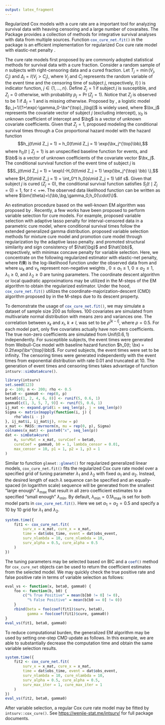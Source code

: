 ```yaml
---
output: latex_fragment
---
```


Regularized Cox models with a cure rate are a important tool for analyzing
survival data with heaving censoring and a large number of covaraites.
The \proglang{R} Package \pkg{intsurv} \citep{intsurv-package} provides a
collection of methods for integrative survival analyses with data from
multiple sources. Function `cox_cure_net.fit()`{.R} in the package
is an efficient implementation for regularized Cox cure rate model
with elastic-net penalty \citep{zouHastie2005jrssb}.


The cure rate models first proposed by \citet{berkson1952jasa} are commonly adopted
statistical methods for survival data with a cure fraction.
Consider a random sample of $n$ subjects with right-censoring data and a cured
fraction.  Let $T_j=\min(V_j, C_j)$ and $\Delta_j=I(V_j > C_j)$, where $V_j$ and
$C_j$ represents the random variable of the event time and the censoring time of
subject $j$, respectively, $I(\cdot)$ is indicator function,
$j\in\{1,\ldots,n\}$. Define $Z_j = 1$ if subject $j$ is susceptible,
and $Z_j = 0$ otherwise, with probability $p_j = \Pr(Z_j = 1)$.  Notice
that $Z_j$ is observed to be 1 if $\Delta_j=1$ and is missing otherwise.
Proposed by \citet{farewell1982biometrics}, a logistic model
$p_j=1/[1+\exp(-\gamma_0-\bx^{\top}_j\bg)]$ is widely used,
where $\bx_j$ represents the covariate vector of subject $j$ (excluding
intercept), $\gamma_0$ is unknown coefficient of intercept and
$\bg$ is a vector of unknown covariate coefficients.
Given that $Z_j = 1$, \citet{kuk1992biometrika} proposed modeling the conditional
survival times through a Cox proportional hazard model <!-- \citep{cox1972jrssb} -->
with the hazard function
$$h_j(t\mid Z_j = 1) = h_0(t\mid Z_j = 1) \exp(\bx_j^{\top}\bb),$$
where $h_0(t\mid Z_j = 1)$ is an unspecified baseline function for
events, and $\bb$ is a vector of unknown coefficients of the covariate vector
$\bx_j$.  The conditional survival function of the event time of subject $j$ is
$$S_j(t\mid Z_j = 1) = \exp\{-H_0(t\mid Z_j = 1) \exp(\bx_j^{\top} \bb) \},$$
where $H_0(t\mid Z_j = 1) = \int_0^t h_0(s\mid Z_j = 1) \dif s$.  Given that
subject $j$ is cured ($Z_j = 0$), the conditional survival function satisfies
$S_j(t\mid Z_j=0) = 1$, for $t<+\infty$.  The observed data likelihood function
can be written as
\begin{align}\label{eqn:mod}
L(\bm{\theta}) = \prod_{j=1}^n
& \left\{ p_j h_j(t_j\mid Z_j=1) S_j(t_j\mid Z_j=1) \right\}^{\delta_j}\nonumber\\
& \left\{(1 - p_j) + p_j S_j(t_j \mid Z_j = 1)\right\}^{1-\delta_j},
\end{align}
where $\bm{\theta}=\{\bb,\bg,\gamma_0,h_0(\cdot)\}$.


An estimation procedure based on the well-known EM
algorithm <!-- \citep{dempster1977jrssb} --> was proposed by \citet{sy2000biometrics}.
Recently, a few works have been proposed to perform variable selection for cure
models.  For example, \citet{scolas2016sim} proposed variable selection with adaptive
lasso penalty \citep{zou2006jasa} for interval-censored data in a parametric cure
model, where conditional survival times follow the extended generalized gamma
distribution.  \citet{masud2018smimr} proposed variable selection methods for mixture
cure model and promotion cure model through regularization by the adaptive lasso
penalty.  \citet{fan2017smmr} and \citet{shi2019smmr} promoted structural similarity and sign
consistency of $\hat{\bg}$ and $\hat{\bb}$, respectively, with minimax concave
penalty \citep{zhang2010aos} for variable selection.
Here, we concentrate on the following regularized estimator
with elastic-net penalty,
\begin{align}
  \hat{\bm{\theta}} = \arg\min_{\bm{\theta}} -\frac{1}{n}
  \ell(\bm{\theta})
  + P_{1}(\bb; \alpha_1, \lambda_1) + P_{2}(\bg; \alpha_2, \lambda_2),
\end{align}
where $\ell(\bm{\theta})$ is the log-likelihood
function under the observed data from \eqref{eqn:mod} and
\begin{align*}
  P_{1}(\bb; \alpha_1, \lambda_1)
  & = \lambda_1 \left( \alpha_1 \sum_{k=1}^{p} \omega_k \lvert \beta_k \rvert +
  \frac{1 - \alpha_1}{2} \sum_{k=1}^{p} \beta_k^2\right),\\
  P_{2}(\bg; \alpha_2, \lambda_2)
  & = \lambda_2 \left( \alpha_2 \sum_{k=1}^{p} \nu_k \lvert \gamma_k \rvert +
  \frac{1 - \alpha_2}{2} \sum_{k=1}^{p} \gamma_k^2 \right),
\end{align*}
where $\omega_k$ and $\nu_k$ represent non-negative weights \citep{zou2006jasa},
$0\le\alpha_1\le1$, $0\le\alpha_2\le1$, $\lambda_1\ge0$, and $\lambda_2\ge0$
are tuning parameters.
The coordinate descent algorithm \citep{friedman2007aoas} or local quadratic
approximations \citep{fanLi2001jasa} may be utilized in the M-steps of the EM
algorithm to obtain the regularized estimator.  Under the hood,
`cox_cure_net.fit()`{.R} utilizes the coordinate-majorization-descent (CMD)
algorithm proposed by \citet{yang2013sii} in the M-steps due to its descent property.


To demonstrate the usage of `cox_cure_net.fit()`{.R}, we may simulate a dataset
of sample size 200 as follows. 100 covariates are simulated from multivariate
normal distribution with means zero and variances one.  The correlation between
$x_k$ and $x_l$, $k\neq l$, was set to be $\rho^{\lvert k - l \rvert}$, where
$\rho = 0.5$.  For each model part, only five covariates actually have non-zero
coefficients.  The true non-zero coefficients are simulated from
$\mathrm{Unif}(0.6, 1)$ independently.  For susceptible subjects, the event
times were generated from Weibull-Cox model with baseline hazard function
$h_0(t; \bx) = 0.2t\exp(\bx^{\top}\bb)$.  For cured subjects, the event times
were set to be infinity.  The censoring times were generated independently with
the event times from exponential distribution with rate 0.01 and truncated at
10.  The generation of event times and censoring times takes advantage of
function `intsurv::simData4cure()`{.R}.

```r
library(intsurv)
set.seed(123)
p <- 100; n <- 200; rho <- 0.5
beta0 <- gamma0 <- rep(0, p)
beta0[c(1, 2, 4, 6, 8)] <- runif(5, 0.6, 1)
gamma0[c(1, 3, 5, 7, 9)] <- runif(5, 0.6, 1)
ij_mat <- expand.grid(i = seq_len(p), j = seq_len(p))
Sigma <- matrix(mapply(function(i, j) {
    rho^abs(i - j)
}, ij_mat$i, ij_mat$j), nrow = p)
x_mat <- MASS::mvrnorm(n, mu = rep(0, p), Sigma)
colnames(x_mat) <- paste0("x", seq_len(p))
dat <- simData4cure(
    n, survMat = x_mat, survCoef = beta0,
    cureCoef = gamma0, b0 = 1, lambda_censor = 0.01,
    max_censor = 10, p1 = 1, p2 = 1, p3 = 1
)
```

Similar to function `glmnet::glmnet()`{.R} for regularized generalized linear
models, `cox_cure_net.fit()` fits the regularized Cox cure rate model over a
specified grid of tuning parameter $\lambda_1$ and $\lambda_2$ with fixed
$\alpha_1$ and $\alpha_2$.  Instead, the desired length of each $\lambda$
sequence can be specified and an equally-spaced (in logarithm scale) sequence
will be generated from the smallest "large enough" $\lambda_{\max}$ that result
in all zero coefficient estimates to a specified "small enough"
$\lambda_{\min}$.  By default, $\lambda_{\min}=0.1\lambda_{\max}$ is set for
both model parts in `cox_cure_net.fit()`{.R}.  Here we set $\alpha_1 = \alpha_2
= 0.5$ and specify a 10 by 10 grid for $\lambda_1$ and $\lambda_2$.


```r
system.time({
    fit1 <- cox_cure_net.fit(
        surv_x = x_mat, cure_x = x_mat,
        time = dat$obs_time, event = dat$obs_event,
        surv_nlambda = 10, cure_nlambda = 10,
        surv_alpha = 0.5, cure_alpha = 0.5
    )
})
```

The tuning parameters may be selected based on BIC and a `coef()`{.R} method for
`cox_cure_net`{.R} objects can be used to return the coefficient estimates from
the selected model.  We may quickly check the true positive rate and false
positive rate in terms of variable selection as follows:

```r
eval_vs <- function(x, beta0, gamma0) {
    foo <- function(b, b0) {
        c("% True Positive" = mean(b[b0 != 0] != 0),
          "% False Positive" = mean(b[b0 == 0] != 0))
    }
    rbind(beta = foo(coef(fit1)$surv, beta0),
          gamma = foo(coef(fit1)$cure, gamma0))
}
eval_vs(fit1, beta0, gamma0)
```

To reduce computational burden, the generalized EM algorithm may be used by
setting one-step CMD update as follows.  In this example, we are able to
substantially decrease the computation time and obtain the same variable
selection results.

```r
system.time({
    fit2 <- cox_cure_net.fit(
        surv_x = x_mat, cure_x = x_mat,
        time = dat$obs_time, event = dat$obs_event,
        surv_nlambda = 10, cure_nlambda = 10,
        surv_alpha = 0.5, cure_alpha = 0.5,
        surv_max_iter = 1, cure_max_iter = 1
    )
})
eval_vs(fit2, beta0, gamma0)
```

After variable selection, a regular Cox cure rate model may be fitted by
`intsurv::cox_cure()`.  See <https://wenjie-stat.me/intsurv/> for full package
documents.


